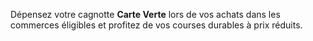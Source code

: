 Dépensez votre cagnotte **Carte Verte** lors de vos achats dans les commerces éligibles et profitez de vos courses durables à prix réduits. 
